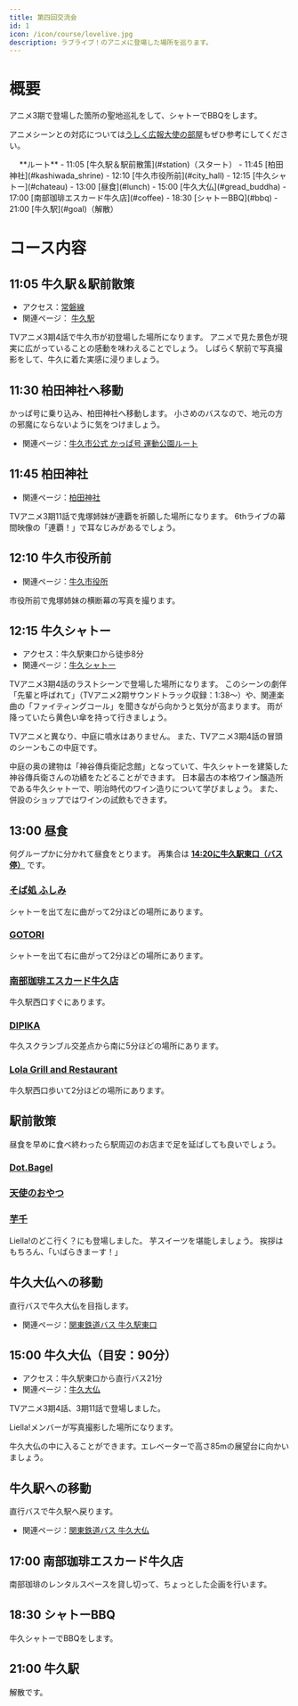 ```yaml
---
title: 第四回交流会
id: 1
icon: /icon/course/lovelive.jpg
description: ラブライブ！のアニメに登場した場所を巡ります。
---
```


# 概要
アニメ3期で登場した箇所の聖地巡礼をして、シャトーでBBQをします。

アニメシーンとの対応については[うしく広報大使の部屋](https://www.city.ushiku.lg.jp/page/page013849.html)もぜひ参考にしてください。

<div class="border border-gray-300 dark:border-gray-900 rounded-md p-2 bg-white dark:bg-gray-700 shadow-sm">
　 **ルート**
- 11:05 [牛久駅＆駅前散策](#station)（スタート）
- 11:45 [柏田神社](#kashiwada_shrine)
- 12:10 [牛久市役所前](#city_hall)
- 12:15 [牛久シャトー](#chateau)
- 13:00 [昼食](#lunch)
- 15:00 [牛久大仏](#gread_buddha)
- 17:00 [南部珈琲エスカード牛久店](#coffee)
- 18:30 [シャトーBBQ](#bbq)
- 21:00 [牛久駅](#goal)（解散）
</div>

# コース内容
## 11:05 牛久駅＆駅前散策<span id="station" />
- アクセス：[常磐線](https://www.jreast-timetable.jp/2507/train/080/083151.html)
- 関連ページ： [牛久駅](/spot_note/station)

<LinkedImage
  basename="nato_blooming/ushiku_station"
/>

TVアニメ3期4話で牛久市が初登場した場所になります。
アニメで見た景色が現実に広がっていることの感動を味わえることでしょう。
しばらく駅前で写真撮影をして、牛久に着た実感に浸りましょう。

## 11:30 柏田神社へ移動
かっぱ号に乗り込み、柏田神社へ移動します。
小さめのバスなので、地元の方の邪魔にならないように気をつけましょう。

<div class="border border-gray-300 dark:border-gray-900 rounded-lg p-2 bg-white dark:bg-gray-700 shadow-sm">
<TransitPlace time="11:30" name="牛久駅東口" />
<TransitRoute icon="bus" detail="かっぱ号 運動公園ルート 6分" />
<TransitPlace time="11:36" name="東洋大牛久高校入口" />
<TransitRoute icon="walk" detail="徒歩 8分" />
<TransitPlace time="11:44" name="柏田神社" />
</div>

- 関連ページ：[牛久市公式 かっぱ号 運動公園ルート](https://www.city.ushiku.lg.jp/page/page002668.html)

## 11:45 柏田神社<span id="kashiwada_shrine" />
- 関連ページ：[柏田神社](/spot_note/kashiwada_shrine)

TVアニメ3期11話で鬼塚姉妹が連覇を祈願した場所になります。
6thライブの幕間映像の「連覇！」で耳なじみがあるでしょう。

<LinkedImage
  basename="hamyu044/kashiwada_shrine-2"
/>

## 12:10 牛久市役所前 <span id="city_hall" />
- 関連ページ：[牛久市役所](/spot_note/city_hall)

市役所前で鬼塚姉妹の横断幕の写真を撮ります。

<LinkedImage
  basename="nato_blooming/city_hall-front"
/>

<LinkedImage
  basename="hamyu044/city_hall-sunny"
/>

## 12:15 牛久シャトー<span id="chateau" />
- アクセス：牛久駅東口から徒歩8分
- 関連ページ：[牛久シャトー](/spot_note/chateau)

<LinkedImage
  basename="nato_blooming/chateau-main_gate"
/>

TVアニメ3期4話のラストシーンで登場した場所になります。
このシーンの劇伴「先輩と呼ばれて」（TVアニメ2期サウンドトラック収録：1:38～）や、関連楽曲の「ファイティングコール」を聞きながら向かうと気分が高まります。
雨が降っていたら黄色い傘を持って行きましょう。

<LinkedImage
  basename="poketc_meganest/chateau-courtyard__sunny2"
/>

TVアニメと異なり、中庭に噴水はありません。
また、TVアニメ3期4話の冒頭のシーンもこの中庭です。

<LinkedImage
  basename="poketc_meganest/chateau-aneja"
/>

中庭の奥の建物は「神谷傳兵衛記念館」となっていて、牛久シャトーを建築した神谷傳兵衛さんの功績をたどることができます。
日本最古の本格ワイン醸造所である牛久シャトーで、明治時代のワイン造りについて学びましょう。
また、併設のショップではワインの試飲もできます。

<LinkedImage
  basename="nato_blooming/chateau-denbee_kinenkan"
/>

## 13:00 昼食 <span id="lunch" />
何グループかに分かれて昼食をとります。
再集合は **<u>14:20に牛久駅東口（バス停）</u>** です。


### [そば処 ふしみ](/spot_note/fushimi)
シャトーを出て左に曲がって2分ほどの場所にあります。

<LinkedImage
  basename="hamyu044/fushimi-menu"
/>

### [GOTORI](/spot_note/gotori)
シャトーを出て右に曲がって2分ほどの場所にあります。

<LinkedImage
  basename="hamyu044/gotori-menu"
/>

### [南部珈琲エスカード牛久店](/spot_note/nanbu_coffee/)
牛久駅西口すぐにあります。

### [DIPIKA](/spot_note/dipika)
牛久スクランブル交差点から南に5分ほどの場所にあります。

<LinkedImage
  basename="hamyu044/dipika-saag_curry"
/>

### [Lola Grill and Restaurant](/spot_note/lola)
牛久駅西口歩いて2分ほどの場所にあります。

<LinkedImage
  basename="hamyu044/lola-lunch"
/>

## 駅前散策
昼食を早めに食べ終わったら駅周辺のお店まで足を延ばしても良いでしょう。

### [Dot.Bagel](/spot_note/dot_bagel)

<LinkedImage
  basename="hamyu044/dot_bagel-menu"
  size="80"
  aspectRatio="1/1"
/>

### [天使のおやつ](/spot_note/tenshino_oyatsu)

<LinkedImage
  basename="/hamyu044/tenshino_oyatsu-menus"
/>

### [芋千](/spot_note/imosen)
Liella!のどこ行く？にも登場しました。
芋スイーツを堪能しましょう。
挨拶はもちろん、「いばらきまーす！」

<LinkedImage
  basename="nato_blooming/imosen-menuA"
/>

<LinkedImage
  basename="nato_blooming/imosen-menuB"
/>

## 牛久大仏への移動

直行バスで牛久大仏を目指します。

<div class="border border-gray-300 dark:border-gray-900 rounded-lg p-2 bg-white dark:bg-gray-700 shadow-sm">
<TransitPlace time="14:30" name="牛久駅東口" />
<TransitRoute icon="bus" detail="関東鉄道バス 牛久大仏直行・21分" />
<TransitPlace time="14:51" name="牛久大仏" />
</div>

- 関連ページ：[関東鉄道バス 牛久駅東口](https://kantetsu.jorudan.biz/?p=d&sc=70690&pn=2&v=&b1=%E7%89%9B%E4%B9%85%E9%A7%85%E6%9D%B1%E5%8F%A3&m=b)

## 15:00 牛久大仏（目安：90分）<span id="gread_buddha" />
- アクセス：牛久駅東口から直行バス21分
- 関連ページ：[牛久大仏](/spot_note/gread_buddha)

<LinkedImage
  aspectRatio="16/20"
  basename="nato_blooming/gread_buddha-daibu_naname"
/>

TVアニメ3期4話、3期11話で登場しました。


<LinkedImage
  aspectRatio="16/16"
  basename="nato_blooming/gread_buddha-front_sign"
/>

Liella!メンバーが写真撮影した場所になります。

<LinkedImage
  basename="nato_blooming/gread_buddha-uekara"
/>

牛久大仏の中に入ることができます。エレベーターで高さ85mの展望台に向かいましょう。

## 牛久駅への移動
直行バスで牛久駅へ戻ります。

<div class="border border-gray-300 dark:border-gray-900 rounded-lg p-2 bg-white dark:bg-gray-700 shadow-sm">
<TransitPlace time="16:35" name="牛久大仏" />
<TransitRoute icon="bus" detail="関東鉄道バス 牛久駅東口直行・23分" />
<TransitPlace time="16:58" name="牛久駅東口" />
</div>

- 関連ページ：[関東鉄道バス 牛久大仏](https://kantetsu.jorudan.biz/?p=d&sc=49&pn=1&v=&b1=%E7%89%9B%E4%B9%85%E5%A4%A7%E4%BB%8F&m=b)

## 17:00 南部珈琲エスカード牛久店 <span id="coffee" />
南部珈琲のレンタルスペースを貸し切って、ちょっとした企画を行います。

<LinkedImage
  basename="hamyu044/nanbu_coffee-liella_goods2"
/>

## 18:30 シャトーBBQ <span id="bbq" />
牛久シャトーでBBQをします。

## 21:00 牛久駅 <span id="goal" />
解散です。
